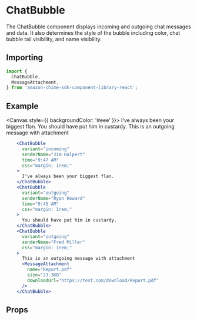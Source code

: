 

# ChatBubble

The ChatBubble component displays incoming and outgoing chat messages and data.
It also determines the style of the bubble including color, chat bubble tail visibility, and name visibility.

## Importing

```javascript
import {
  ChatBubble,
  MessageAttachment,
} from 'amazon-chime-sdk-component-library-react';
```

## Example

<Canvas style={{ backgroundColor: '#eee' }}>
  <ThemeProvider theme={lightTheme}>
    <GlobalStyles />
    <ChatBubble
      variant="incoming"
      senderName="Jim Halpert"
      time="9:47 AM"
      css="margin: 1rem;"
    >
      I've always been your biggest flan.
    </ChatBubble>
    <ChatBubble
      variant="outgoing"
      senderName="Ryan Howard"
      time="9:45 AM"
      css="margin: 1rem;"
    >
      You should have put him in custardy.
    </ChatBubble>
    <ChatBubble
      variant="outgoing"
      senderName="Fred Miller"
      css="margin: 1rem;"
    >
      This is an outgoing message with attachment
      <MessageAttachment
        name="Report.pdf"
        size="23.3KB"
        downloadUrl="https://test.com/download/Report.pdf"
      />
    </ChatBubble>
  </ThemeProvider>
</Canvas>

```jsx
    <ChatBubble
      variant="incoming"
      senderName="Jim Halpert"
      time="9:47 AM"
      css="margin: 1rem;"
    >
      I've always been your biggest flan.
    </ChatBubble>
    <ChatBubble
      variant="outgoing"
      senderName="Ryan Howard"
      time="9:45 AM"
      css="margin: 1rem;"
    >
      You should have put him in custardy.
    </ChatBubble>
    <ChatBubble
      variant="outgoing"
      senderName="Fred Miller"
      css="margin: 1rem;"
    >
      This is an outgoing message with attachment
      <MessageAttachment
        name="Report.pdf"
        size="23.3KB"
        downloadUrl="https://test.com/download/Report.pdf"
      />
    </ChatBubble>
```

## Props

<Props of={ChatBubble} />
